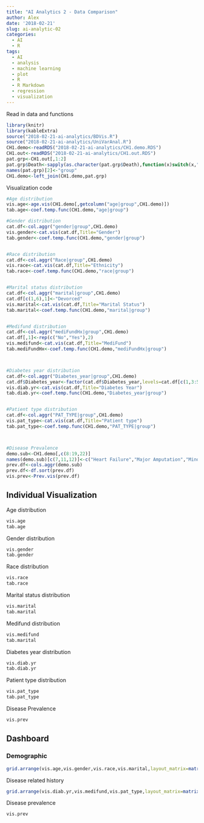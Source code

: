```yaml
---
title: "AI Analytics 2 - Data Comparison"
author: Alex
date: '2018-02-21'
slug: ai-analytic-02
categories:
  - AI
  - R
tags:
  - AI
  - analysis
  - machine learning
  - plot
  - R
  - R Markdown
  - regression
  - visualization
---
```


Read in data and functions
```r
library(knitr)
library(kableExtra)
source("2018-02-21-ai-analytics/BDVis.R")
source("2018-02-21-ai-analytics/UniVarAnal.R")
CH1.demo<-readRDS("2018-02-21-ai-analytics/CH1.demo.RDS")
CH1.out<-readRDS("2018-02-21-ai-analytics/CH1.out.RDS")
pat.grp<-CH1.out[,1:2]
pat.grp$Death<-sapply(as.character(pat.grp$Death),function(x)switch(x,"0"="Alive","1"="Death"))
names(pat.grp)[2]<-"group"
CH1.demo<-left_join(CH1.demo,pat.grp)
```


Visualization code
```r
#Age distribution
vis.age<-age.vis(CH1.demo[,getcolumn("age|group",CH1.demo)])
tab.age<-coef.temp.func(CH1.demo,"age|group")

#Gender distribution
cat.df<-col.aggr("gender|group",CH1.demo)
vis.gender<-cat.vis(cat.df,Title="Gender")
tab.gender<-coef.temp.func(CH1.demo,"gender|group")


#Race distribution
cat.df<-col.aggr("Race|group",CH1.demo)
vis.race<-cat.vis(cat.df,Title="Ethnicity")
tab.race<-coef.temp.func(CH1.demo,"race|group")


#Marital status distribution
cat.df<-col.aggr("marital|group",CH1.demo)
cat.df[c(1,6),1]<-"Devorced"
vis.marital<-cat.vis(cat.df,Title="Marital Status")
tab.marital<-coef.temp.func(CH1.demo,"marital|group")


#Medifund distribution
cat.df<-col.aggr("mediFundHx|group",CH1.demo)
cat.df[,1]<-rep(c("No","Yes"),2)
vis.medifund<-cat.vis(cat.df,Title="MediFund")
tab.mediFundHx<-coef.temp.func(CH1.demo,"mediFundHx|group")



#Diabetes year distribution
cat.df<-col.aggr("Diabetes_year|group",CH1.demo)
cat.df$Diabetes_year<-factor(cat.df$Diabetes_year,levels=cat.df[c(1,3:5,2),1])
vis.diab.yr<-cat.vis(cat.df,Title="Diabetes Year")
tab.diab.yr<-coef.temp.func(CH1.demo,"Diabetes_year|group")


#Patient type distribution
cat.df<-col.aggr("PAT_TYPE|group",CH1.demo)
vis.pat_type<-cat.vis(cat.df,Title="Patient type")
tab.pat_type<-coef.temp.func(CH1.demo,"PAT_TYPE|group")



#Disease Prevalence
demo.sub<-CH1.demo[,c(8:19,22)]
names(demo.sub)[c(7,11,12)]<-c("Heart Failure","Major Amputation","Minor Amputation")
prev.df<-cols.aggr(demo.sub)
prev.df<-df.sort(prev.df)
vis.prev<-Prev.vis(prev.df)
```
## Individual Visualization

Age distribution

```r
vis.age
tab.age
```

Gender distribution
```r
vis.gender
tab.gender
```

Race distribution
```r
vis.race
tab.race
```

Marital status distribution
```r
vis.marital
tab.marital
```

Medifund distribution
```r
vis.medifund
tab.marital
```


Diabetes year distribution
```r
vis.diab.yr
tab.diab.yr
```

Patient type distribution
```r
vis.pat_type
tab.pat_type
```

Disease Prevalence
```r
vis.prev
```

## Dashboard
### Demographic
```r
grid.arrange(vis.age,vis.gender,vis.race,vis.marital,layout_matrix=matrix(1:4,2,2,byrow=T))
```


Disease related history
```r
grid.arrange(vis.diab.yr,vis.medifund,vis.pat_type,layout_matrix=matrix(c(1,1,2,3),2,2,byrow=T))
```


Disease prevalence
```r
vis.prev
```